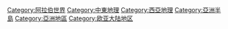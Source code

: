 {{Commonscat|Arabian Peninsula}}

[[Category:阿拉伯世界|Category:阿拉伯世界]]
[[Category:中東地理|Category:中東地理]]
[[Category:西亞地理|Category:西亞地理]]
[[Category:亞洲半島|Category:亞洲半島]]
[[Category:亞洲地區|Category:亞洲地區]]
[[Category:欧亚大陆地区|Category:欧亚大陆地区]]